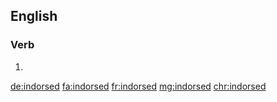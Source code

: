 ==English==

===Verb===
{{head|en|verb form}}

# {{en-past of|indorse}}

[[de:indorsed]]
[[fa:indorsed]]
[[fr:indorsed]]
[[mg:indorsed]]
[[chr:indorsed]]
